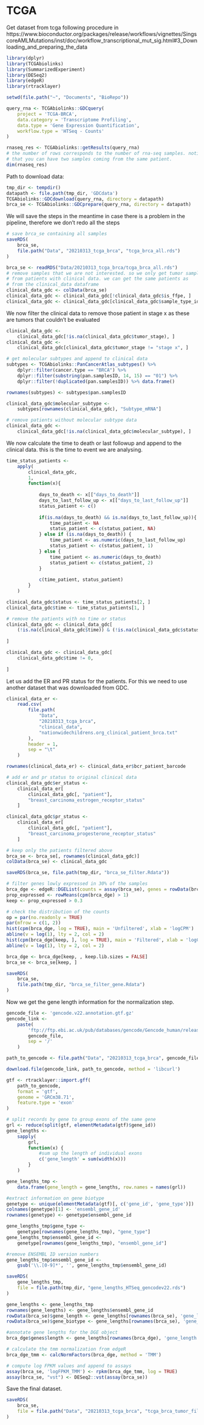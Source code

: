 # TCGA

Get dataset from tcga following procedure in
https://www.bioconductor.org/packages/release/workflows/vignettes/SingscoreAMLMutations/inst/doc/workflow_transcriptional_mut_sig.html#3_Downloading_and_preparing_the_data

```r
library(dplyr)
library(TCGAbiolinks)
library(SummarizedExperiment)
library(DESeq2)
library(edgeR)
library(rtracklayer)
```

```r
setwd(file.path("~", "Documents", "BioRepo"))

query_rna <- TCGAbiolinks::GDCquery(
    project = 'TCGA-BRCA',
    data.category = 'Transcriptome Profiling',
    data.type = 'Gene Expression Quantification',
    workflow.type = 'HTSeq - Counts'
)

rnaseq_res <- TCGAbiolinks::getResults(query_rna)
# the number of rows corresponds to the number of rna-seq samples. notice
# that you can have two samples coming from the same patient.
dim(rnaseq_res)
```

Path to download data:
```r
tmp_dir <- tempdir()
datapath <- file.path(tmp_dir, 'GDCdata')
TCGAbiolinks::GDCdownload(query_rna, directory = datapath)
brca_se <- TCGAbiolinks::GDCprepare(query_rna, directory = datapath)
```

We will save the steps in the meantime in case there is 
a problem in the pipeline, therefore we don't redo all the steps

```r
# save brca_se containing all samples
saveRDS(
    brca_se, 
    file.path("Data", "20210313_tcga_brca", "tcga_brca_all.rds")
)
```

```r
brca_se <- readRDS("Data/20210313_tcga_brca/tcga_brca_all.rds")
# remove samples that we are not interested. so we only get tumor samples
# from patients with clinical data. we can get the same patients as 
# from the clinical_data dataframe
clinical_data_gdc <- colData(brca_se)
clinical_data_gdc <- clinical_data_gdc[!clinical_data_gdc$is_ffpe, ]
clinical_data_gdc <- clinical_data_gdc[clinical_data_gdc$sample_type_id == "01", ]
```

We now filter the clinical data to remove those patient in stage x as 
these are tumors that couldn't be evaluated

```r
clinical_data_gdc <-
    clinical_data_gdc[!is.na(clinical_data_gdc$tumor_stage), ]
clinical_data_gdc <-
    clinical_data_gdc[clinical_data_gdc$tumor_stage != "stage x", ]

# get molecular subtypes and append to clinical data
subtypes <- TCGAbiolinks::PanCancerAtlas_subtypes() %>%
    dplyr::filter(cancer.type == "BRCA") %>%
    dplyr::filter(substring(pan.samplesID, 14, 15) == "01") %>%
    dplyr::filter(!duplicated(pan.samplesID)) %>% data.frame()

rownames(subtypes) <- subtypes$pan.samplesID

clinical_data_gdc$molecular_subtype <- 
    subtypes[rownames(clinical_data_gdc), "Subtype_mRNA"]

# remove patients without molecular subtype data
clinical_data_gdc <- 
    clinical_data_gdc[!is.na(clinical_data_gdc$molecular_subtype), ]
```

We now calculate the time to death or last followup and append
to the clinical data. this is the time to event we are analysing. 

```r
time_status_patients <-
    apply(
        clinical_data_gdc,
        1,
        function(x){
            
            days_to_death <- x[["days_to_death"]]
            days_to_last_follow_up <- x[["days_to_last_follow_up"]]
            status_patient <- c()
            
            if(is.na(days_to_death) && is.na(days_to_last_follow_up)){
                time_patient <- NA
                status_patient <- c(status_patient, NA)
            } else if (is.na(days_to_death)) {
                time_patient <- as.numeric(days_to_last_follow_up)
                status_patient <- c(status_patient, 1)
            } else {
                time_patient <- as.numeric(days_to_death)
                status_patient <- c(status_patient, 2)
            }
            
            c(time_patient, status_patient)
        }
    )

clinical_data_gdc$status <- time_status_patients[2, ]
clinical_data_gdc$time <- time_status_patients[1, ]

# remove the patients with no time or status 
clinical_data_gdc <- clinical_data_gdc[
    (!is.na(clinical_data_gdc$time)) & (!is.na(clinical_data_gdc$status)),
    
]

clinical_data_gdc <- clinical_data_gdc[
    clinical_data_gdc$time != 0,
    
]
```

Let us add the ER and PR status for the patients. For this we need to 
use another dataset that was downloaded from GDC.

```r
clinical_data_er <- 
    read.csv(
        file.path(
            "Data",
            "20210313_tcga_brca",
            "clinical_data",
            "nationwidechildrens.org_clinical_patient_brca.txt"
        ), 
        header = 1, 
        sep = "\t"
    )

rownames(clinical_data_er) <- clinical_data_er$bcr_patient_barcode

# add er and pr status to original clinical data
clinical_data_gdc$er_status <- 
    clinical_data_er[
        clinical_data_gdc[, "patient"],
        "breast_carcinoma_estrogen_receptor_status"
    ]

clinical_data_gdc$pr_status <- 
    clinical_data_er[
        clinical_data_gdc[, "patient"], 
        "breast_carcinoma_progesterone_receptor_status"
    ]

# keep only the patients filtered above
brca_se <- brca_se[, rownames(clinical_data_gdc)]
colData(brca_se) <- clinical_data_gdc

saveRDS(brca_se, file.path(tmp_dir, "brca_se_filter.Rdata"))
```

```r
# filter genes lowly expressed in 30% of the samples
brca_dge <- edgeR::DGEList(counts = assay(brca_se), genes = rowData(brca_se))
prop_expressed <- rowMeans(cpm(brca_dge) > 1)
keep <- prop_expressed > 0.3

# check the distribution of the counts
op = par(no.readonly = TRUE)
par(mfrow = c(1, 2))
hist(cpm(brca_dge, log = TRUE), main = 'Unfiltered', xlab = 'logCPM')
abline(v = log(1), lty = 2, col = 2)
hist(cpm(brca_dge[keep, ], log = TRUE), main = 'Filtered', xlab = 'logCPM')
abline(v = log(1), lty = 2, col = 2)
```

```r
brca_dge <- brca_dge[keep, , keep.lib.sizes = FALSE]
brca_se <- brca_se[keep, ]

saveRDS(
    brca_se, 
    file.path(tmp_dir, "brca_se_filter_gene.Rdata")
)
```

Now we get the gene length information for the normalization step.
```r
gencode_file <- 'gencode.v22.annotation.gtf.gz'
gencode_link <- 
    paste(
        'ftp://ftp.ebi.ac.uk/pub/databases/gencode/Gencode_human/release_22',
        gencode_file,
        sep = '/'
    )

path_to_gencode <- file.path("Data", "20210313_tcga_brca", gencode_file)

download.file(gencode_link, path_to_gencode, method = 'libcurl')

gtf <- rtracklayer::import.gff(
    path_to_gencode, 
    format = 'gtf', 
    genome = 'GRCm38.71', 
    feature.type = 'exon'
)

# split records by gene to group exons of the same gene
grl <- reduce(split(gtf, elementMetadata(gtf)$gene_id))
gene_lengths <-
    sapply(
        grl, 
        function(x) {
            #sum up the length of individual exons
            c('gene_length' = sum(width(x)))
        }
    )

gene_lengths_tmp <- 
    data.frame(gene_length = gene_lengths, row.names = names(grl))

#extract information on gene biotype
genetype <- unique(elementMetadata(gtf)[, c('gene_id', 'gene_type')])
colnames(genetype)[1] <- 'ensembl_gene_id'
rownames(genetype) <- genetype$ensembl_gene_id

gene_lengths_tmp$gene_type <- 
    genetype[rownames(gene_lengths_tmp), "gene_type"] 
gene_lengths_tmp$ensembl_gene_id <- 
    genetype[rownames(gene_lengths_tmp), "ensembl_gene_id"] 

#remove ENSEMBL ID version numbers
gene_lengths_tmp$ensembl_gene_id <- 
    gsub('\\.[0-9]*', '', gene_lengths_tmp$ensembl_gene_id)

saveRDS(
    gene_lengths_tmp, 
    file = file.path(tmp_dir, "gene_lengths_HTSeq_gencodev22.rds")
)

gene_lengths <- gene_lengths_tmp
rownames(gene_lengths) <- gene_lengths$ensembl_gene_id
rowData(brca_se)$gene_length <- gene_lengths[rownames(brca_se), 'gene_length']
rowData(brca_se)$gene_biotype <- gene_lengths[rownames(brca_se), 'gene_type']

#annotate gene lengths for the DGE object
brca_dge$genes$length <- gene_lengths[rownames(brca_dge), 'gene_length']

# calculate the tmm normalization from edgeR
brca_dge_tmm <- calcNormFactors(brca_dge, method = 'TMM')

# compute log FPKM values and append to assays
assay(brca_se, 'logFPKM_TMM') <- rpkm(brca_dge_tmm, log = TRUE)
assay(brca_se, "vst") <- DESeq2::vst(assay(brca_se))
```

Save the final dataset.
```r
saveRDS(
    brca_se, 
    file = file.path("Data", "20210313_tcga_brca", "tcga_brca_tumor_filtered.rds")
)
```
